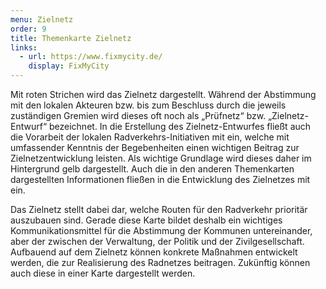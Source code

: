 ```yaml
---
menu: Zielnetz
order: 9
title: Themenkarte Zielnetz
links:
  - url: https://www.fixmycity.de/
    display: FixMyCity
---
```

Mit roten Strichen wird das Zielnetz dargestellt. Während der Abstimmung mit den lokalen Akteuren bzw. bis zum Beschluss durch die jeweils zuständigen Gremien wird dieses oft noch als „Prüfnetz“ bzw. „Zielnetz-Entwurf“ bezeichnet. In die Erstellung des Zielnetz-Entwurfes fließt auch die Vorarbeit der lokalen Radverkehrs-Initiativen mit ein, welche mit umfassender Kenntnis der Begebenheiten einen wichtigen Beitrag zur Zielnetzentwicklung leisten. Als wichtige Grundlage wird dieses daher im Hintergrund gelb dargestellt. Auch die in den anderen Themenkarten dargestellten Informationen fließen in die Entwicklung des Zielnetzes mit ein.

Das Zielnetz stellt dabei dar, welche Routen für den Radverkehr prioritär auszubauen sind. Gerade diese Karte bildet deshalb ein wichtiges Kommunikationsmittel für die Abstimmung der Kommunen untereinander, aber der zwischen der Verwaltung, der Politik und der Zivilgesellschaft. Aufbauend auf dem Zielnetz können konkrete Maßnahmen entwickelt werden, die zur Realisierung des Radnetzes beitragen. Zukünftig können auch diese in einer Karte dargestellt werden.
